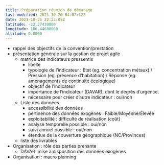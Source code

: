 ```yaml
---
title: Préparation réunion de démarage
last-modified: 2021-10-26 04:07:12Z
date: 2021-10-25 22:23:09Z
latitude: -22.27430000
longitude: 166.44680000
altitude: 0.0000
---
```



- rappel des objectifs de la convention/prestation
- présentation générale sur la gestion de projet agile
	- matrice des indicateurs pressentis
		- libelle
		- typologie de l'indicateur : Etat (eg. concentration métaux) / Pression (eg. présence d'habitation) / Réponse (eg. aménagements de continuité écologique)
		- objectif de l'indicateur
		- importance de l'indicateur (DAVAR), dont le degrés d'urgence.
		- nécessaire pour créer d'autre indicateur : oui/non
	- Liste des données
		- accessibilité des  données
		- pertinence des données exogènes : Faible/Moyenne/Élevée
		- exploitabilité : difficulté de réalisation (coût)
		- analyse temporelle possible : oui/non
		- suivi annuel possible : oui/non
		- étendue de la couverture géographique (NC/Provinces)
	
	- liste des livrables

- Organisation : rôle des parties prenante
	- DAVAR :mise à disposition des données exogènes

- Organisation : macro planning 
